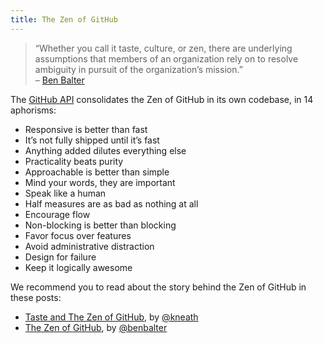 ```yaml
---
title: The Zen of GitHub
---
```


> “Whether you call it taste, culture, or zen, there are underlying assumptions that members of an organization rely on to resolve ambiguity in pursuit of the organization’s mission.”  
> – [Ben Balter](https://ben.balter.com/2015/08/12/the-zen-of-github/)

The [GitHub API](https://api.github.com/zen) consolidates the Zen of GitHub in its own codebase, in 14 aphorisms:

- Responsive is better than fast
- It’s not fully shipped until it’s fast
- Anything added dilutes everything else
- Practicality beats purity
- Approachable is better than simple
- Mind your words, they are important
- Speak like a human
- Half measures are as bad as nothing at all
- Encourage flow
- Non-blocking is better than blocking
- Favor focus over features
- Avoid administrative distraction
- Design for failure
- Keep it logically awesome

We recommend you to read about the story behind the Zen of GitHub in these posts:
- [Taste and The Zen of GitHub](https://warpspire.com/posts/taste), by [@kneath](https://github.com/kneath)
- [The Zen of GitHub](https://ben.balter.com/2015/08/12/the-zen-of-github/), by [@benbalter](https://github.com/benbalter)
